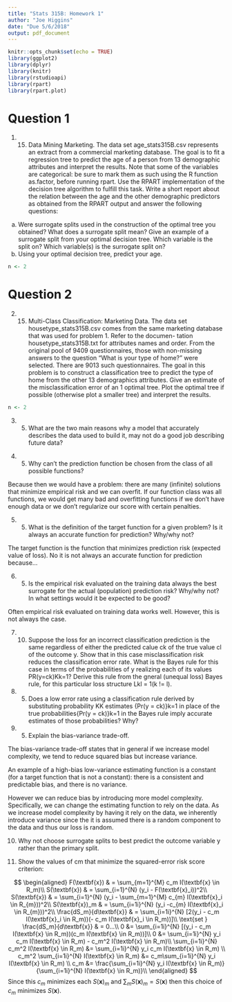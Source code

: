 ```yaml
---
title: "Stats 315B: Homework 1"
author: "Joe Higgins"
date: "Due 5/6/2018"
output: pdf_document
---
```


```r
knitr::opts_chunk$set(echo = TRUE)
library(ggplot2)
library(dplyr)
library(knitr)
library(rstudioapi)
library(rpart)
library(rpart.plot)
```

# Question 1

1. (15) Data Mining Marketing. The data set age_stats315B.csv represents an extract from a commercial marketing database. The goal is to fit a regression tree to predict the age of a person from 13 demographic attributes and interpret the results. Note that some of the variables are categorical: be sure to mark them as such using the R function as.factor, before running rpart. Use the RPART implementation of the decision tree algorithm to fulfill this task. Write a short report about the relation between the age and the other demographic predictors as obtained from the RPART output and answer the following questions:
(a) Were surrogate splits used in the construction of the optimal tree you obtained? What does a surrogate split mean? Give an example of a surrogate split from your optimal decision tree. Which variable is the split on? Which variable(s) is the surrogate split on?
(b) Using your optimal decision tree, predict your age.


```r
n <- 2
```

# Question 2

2. (15) Multi-Class Classification: Marketing Data. The data set housetype_stats315B.csv
comes from the same marketing database that was used for problem 1. Refer to the documen- tation housetype_stats315B.txt for attributes names and order. From the original pool of 9409 questionnaires, those with non-missing answers to the question “What is your type of home?” were selected. There are 9013 such questionnaires.
The goal in this problem is to construct a classification tree to predict the type of home from the other 13 demographics attributes. Give an estimate of the misclassification error of an
1
optimal tree. Plot the optimal tree if possible (otherwise plot a smaller tree) and interpret the results.

```r
n <- 2
```

\pagebreak

3. (5) What are the two main reasons why a model that accurately describes the data used to build it, may not do a good job describing future data?

\begin{itemize}
\item{Overfitting to training data}
\item{Future data comes from different distribution than training data}
\end{itemize}

4. (5) Why can’t the prediction function be chosen from the class of all possible functions?

Because then we would have a problem: there are many (infinite) solutions that minimize empirical risk and we can overfit. If our function class was all functions, we would get many bad and overfitting functions if we don't have enough data or we don't regularize our score with certain penalties.

5. (5) What is the definition of the target function for a given problem? Is it always an accurate function for prediction? Why/why not?

The target function is the function that minimizes prediction risk (expected value of loss). No it is not always an accurate function for prediction because...

6. (5) Is the empirical risk evaluated on the training data always the best surrogate for the actual (population) prediction risk? Why/why not? In what settings would it be expected to be good?

Often empirical risk evaluated on training data works well. However, this is not always the case. 

7. (10) Suppose the loss for an incorrect classification prediction is the same regardless of either the predicted calue ck of the true value cl of the outcome y. Show that in this case misclassification risk reduces the classification error rate. What is the Bayes rule for this case in terms of the probabilities of y realizing each of its values PR(y=ck)Kk=1? Derive this rule from the gneral (unequal loss) Bayes rule, for this particular loss structure Lkl = 1(k != l).

8. (5) Does a low error rate using a classification rule derived by substituting probability  KK
 estimates {Pr(y = ck)}k=1 in place of the true probabilities{Pr(y = ck)}k=1 in the Bayes rule imply accurate estimates of those probabilities? Why?
 
9. (5) Explain the bias-variance trade-off.

The bias-variance trade-off states that in general if we increase model complexity, we tend to reduce squared bias but increase variance.

An example of a high-bias low-variance estimating function is a constant (for a target function that is not a constant): there is a consistent and predictable bias, and there is no variance.

However we can reduce bias by introducing more model complexity. Specifically, we can change the estimating function to rely on the data. As we increase model complexity by having it rely on the data, we inherently introduce variance since the it is assumed there is a random component to the data and thus our loss is random.

10. Why not choose surrogate splits to best predict the outcome variable y rather than the primary split.

11. Show the values of cm that minimize the squared-error risk score criterion:

$$
\begin{aligned}
F(\textbf{x}) & = \sum_{m=1}^{M} c_m I(\textbf{x} \in R_m)\\
S(\textbf{x}) & = \sum_{i=1}^{N} (y_i - F(\textbf{x}_i))^2\\
S(\textbf{x}) & = \sum_{i=1}^{N} (y_i - \sum_{m=1}^{M} c_{m} I(\textbf{x}_i \in R_{m}))^2\\
S(\textbf{x})_m & = \sum_{i=1i}^{N} (y_i -c_{m} I(\textbf{x}_i \in R_{m}))^2\\
\frac{dS_m}{d\textbf{x}} & = \sum_{i=1i}^{N} [2(y_i -  c_m I(\textbf{x}_i \in R_m))(- c_m I(\textbf{x}_i \in R_m))]\\
\text{set } \frac{dS_m}{d\textbf{x}} & = 0...\\
0 &= \sum_{i=1i}^{N} [(y_i - c_m I(\textbf{x} \in R_m))(c_m I(\textbf{x} \in R_m))]\\
0 &= \sum_{i=1i}^{N} y_i c_m I(\textbf{x} \in R_m) - c_m^2 I(\textbf{x} \in R_m)\\
\sum_{i=1i}^{N} c_m^2 I(\textbf{x} \in R_m) &= \sum_{i=1i}^{N} y_i c_m I(\textbf{x} \in R_m) \\
c_m^2 \sum_{i=1i}^{N} I(\textbf{x} \in R_m) &= c_m\sum_{i=1i}^{N} y_i I(\textbf{x} \in R_m) \\
c_m &= \frac{\sum_{i=1i}^{N} y_i I(\textbf{x} \in R_m)}{\sum_{i=1i}^{N} I(\textbf{x} \in R_m)}\\
\end{aligned}
$$
Since this $c_m$ minimizes each $S(\textbf{x})_m$ and $\sum_m S(\textbf{x})_m = S(\textbf{x})$ then this choice of $c_m$ minimizes $S(\textbf{x})$.



